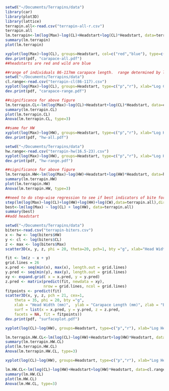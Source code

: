 ```r
setwd("~/Documents/Terrapins/data")
library(car)
library(plot3D)
library(lattice)
terrapin.all<-read.csv("terrapin-all-r.csv")
terrapin.all
lm.terrapin<-lm(log(Max)~log(CL)+Headstart+log(CL)*Headstart, data=terrapin.all)
summary(lm.terrapin)
plot(lm.terrapin)
```
```r
xyplot(log(Max)~log(CL), groups=Headstart, col=c("red","blue"), type=c("p","r"), xlab="Log Carapace Length (mm)", ylab="Log Max Bite Force (N)", data=terrapin.all)
dev.print(pdf, "carapace-all.pdf")
##headstarts are red and wild are blue
```
```r
##range of individuals 86-117mm carapace length.  range determined by largest headstart (117mm) and smallest wild (86mm)
setwd("~/Documents/Terrapins/data")
cl.range<-read.csv("terrapin-cl(86-117).csv")
xyplot(log(Max)~log(CL), groups=Headstart, type=c("p","r"), xlab="Log Carapace Length (mm)", ylab="Log Max Bite Force (N)", col=c("blue","red"), data=cl.range)
dev.print(pdf, "carapace-range.pdf")
```
```r
##significance for above figure  
lm.terrapin.CL<-lm(log(Max)~log(CL)+Headstart+log(CL)*Headstart, data=cl.range)
summary(lm.terrapin.CL)
plot(lm.terrapin.CL)
Anova(lm.terrapin.CL, type=3)
```
```r
##same for HW
xyplot(log(Max)~log(HW), groups=Headstart, type=c("p","r"), xlab="Log Head Width (mm)", ylab="Log Max Bite Force (N)", col=c("blue", "red"), data=terrapin.all)
dev.print(pdf, "hw-all.pdf")
```
```r
setwd("~/Documents/Terrapins/data")
hw.range<-read.csv("terrapin-hw(16.5-23).csv")
xyplot(log(Max)~log(HW), groups=Headstart, type=c("p","r"), xlab="Log Head Width (mm)", ylab="Log Max Bite Force (N)", col=c("blue", "red"), data=hw.range)
dev.print(pdf, "hw-range.pdf")
```
```r
##significance for above figure  
lm.terrapin.HW<-lm(log(Max)~log(HW)+Headstart+log(HW)*Headstart, data=hw.range)
summary(lm.terrapin.HW)
plot(lm.terrapin.HW)
Anova(lm.terrapin.HW, type=3)
```

```r
##need to do step-wise regression to see if best indicators of bite force
step(lm(log(Max)~log(CL)+log(HW)+log(HH)+log(CW),data=terrapin.all),direction="backward")
best<-lm(log(Max) ~ log(CL) + log(HW), data=terrapin.all)
summary(best)
##add headstart 
```
```r
setwd("~/Documents/Terrapins/data")
biters<-read.csv("terrapin-biters.csv")
x <- hw <- log(biters$HW)
y <- cl <- log(biters$CL)
z <- max <- log(biters$Max)
scatter3D(x, y, z, phi = 20, theta=20, pch=1, bty ="g", xlab="Head Width (mm)", ylab="Carapace Length (mm)",zlab="Bite Force (N)")
```
```r
fit <- lm(z ~ x + y)
grid.lines = 26
x.pred <- seq(min(x), max(x), length.out = grid.lines)
y.pred <- seq(min(y), max(y), length.out = grid.lines)
xy <- expand.grid( x = x.pred, y = y.pred)
z.pred <- matrix(predict(fit, newdata = xy), 
                 nrow = grid.lines, ncol = grid.lines)
fitpoints <- predict(fit)
scatter3D(x, y, z, pch = 21, cex=1, 
    theta = 35, phi = 20, bty ="g",
    xlab = "Head Width (mm)",  ylab = "Carapace Length (mm)", zlab = "Bite Force (N)",  
    surf = list(x = x.pred, y = y.pred, z = z.pred,  
    facets = NA, fit = fitpoints))
dev.print(pdf, "surfaceplot.pdf")
```
```r
xyplot(log(CL)~log(HW), groups=Headstart, type=c("p","r"), xlab="Log Head Width (mm)", ylab="Log Carapace Length (mm)", col=c("blue", "red"), data=terrapin.all)
```
```r
lm.terrapin.HW.CL<-lm(log(CL)~log(HW)+Headstart+log(HW)*Headstart, data=terrapin.all)
summary(lm.terrapin.HW.CL)
plot(lm.terrapin.HW.CL)
Anova(lm.terrapin.HW.CL, type=3)
```
```r
xyplot(log(CL)~log(HW), groups=Headstart, type=c("p","r"), xlab="Log Head Width (mm)", ylab="Log Carapace Length (mm)", col=c("blue", "red"), data=cl.range)
```
```r
lm.HW.CL<-lm(log(CL)~log(HW)+Headstart+log(HW)*Headstart, data=cl.range)
summary(lm.HW.CL)
plot(lm.HW.CL)
Anova(lm.HW.CL, type=3)
```




